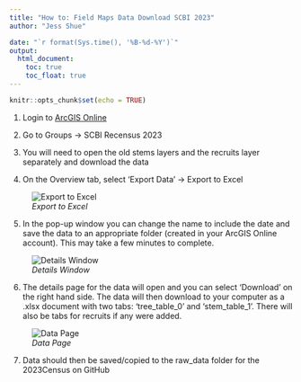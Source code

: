 ```yaml
---
title: "How to: Field Maps Data Download SCBI 2023"
author: "Jess Shue"

date: "`r format(Sys.time(), '%B-%d-%Y')`"
output: 
  html_document:
    toc: true
    toc_float: true
---
```


```r
knitr::opts_chunk$set(echo = TRUE)
```

1. Login to [ArcGIS Online](https://www.arcgis.com/sharing/oauth2/authorize?client_id=arcgisonline&response_type=code&state=%7B%22portalUrl%22%3A%22https%3A%2F%2Fwww.arcgis.com%22%2C%22uid%22%3A%22Nk2aOyHUvP0iFszXqfGBq2_DJ911D6127YWHubSY1LU%22%2C%22useLandingPage%22%3Atrue%2C%22clientId%22%3A%22arcgisonline%22%7D&expiration=20160&locale=en&redirect_uri=https%3A%2F%2Fwww.arcgis.com%2Fhome%2Faccountswitcher-callback.html&force_login=true&redirectToUserOrgUrl=true&code_challenge=Twq0SpCW-Gbl1fJHjbGjCGQHOelMGkzV-rz29PGOGD8&code_challenge_method=S256&display=default&hideCancel=true&showSignupOption=true&canHandleCrossOrgSignIn=true&signuptype=esri&allow_verification=true)

2. Go to Groups -> SCBI Recensus 2023

3. You will need to open the old stems layers and the recruits layer separately and download the data

4. On the Overview tab, select 'Export Data' -> Export to Excel


![*Export to Excel*](rmd_images/export_data_button.PNG)

5. In the pop-up window you can change the name to include the date and save the data to an appropriate folder (created in your ArcGIS Online account). This may take a few minutes to complete.

![*Details Window*](rmd_images/export_excel_window.png)

6. The details page for the data will open and you can select 'Download' on the right hand side. The data will then download to your computer as a .xlsx document with two tabs:  'tree_table_0' and 'stem_table_1'. There will also be tabs for recruits if any were added.

![*Data Page*](rmd_images/data_details_page.png)

7. Data should then be saved/copied to the raw_data folder for the 2023Census on GitHub

